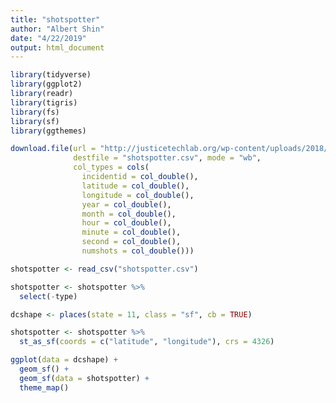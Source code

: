 ```yaml
---
title: "shotspotter"
author: "Albert Shin"
date: "4/22/2019"
output: html_document
---
```


```r
library(tidyverse)
library(ggplot2)
library(readr)
library(tigris)
library(fs)
library(sf)
library(ggthemes)
```

```r
download.file(url = "http://justicetechlab.org/wp-content/uploads/2018/05/washington_dc_2006to2017.csv",
              destfile = "shotspotter.csv", mode = "wb",
              col_types = cols(
                incidentid = col_double(),
                latitude = col_double(),
                longitude = col_double(),
                year = col_double(),
                month = col_double(),
                hour = col_double(),
                minute = col_double(),
                second = col_double(),
                numshots = col_double()))

shotspotter <- read_csv("shotspotter.csv")

shotspotter <- shotspotter %>% 
  select(-type)
```

```r
dcshape <- places(state = 11, class = "sf", cb = TRUE)

shotspotter <- shotspotter %>%
  st_as_sf(coords = c("latitude", "longitude"), crs = 4326)

ggplot(data = dcshape) + 
  geom_sf() + 
  geom_sf(data = shotspotter) + 
  theme_map()
```

